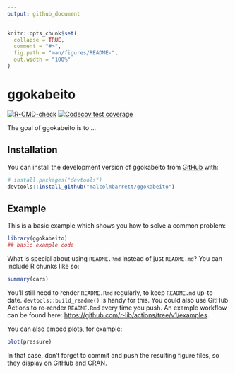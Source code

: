 ```yaml
---
output: github_document
---
```


<!-- README.md is generated from README.Rmd. Please edit that file -->

```r
knitr::opts_chunk$set(
  collapse = TRUE,
  comment = "#>",
  fig.path = "man/figures/README-",
  out.width = "100%"
)
```

# ggokabeito

<!-- badges: start -->
[![R-CMD-check](https://github.com/malcolmbarrett/ggokabeito/workflows/R-CMD-check/badge.svg)](https://github.com/malcolmbarrett/ggokabeito/actions)
[![Codecov test coverage](https://codecov.io/gh/malcolmbarrett/ggokabeito/branch/main/graph/badge.svg)](https://app.codecov.io/gh/malcolmbarrett/ggokabeito?branch=main)
<!-- badges: end -->

The goal of ggokabeito is to ...

## Installation

You can install the development version of ggokabeito from [GitHub](https://github.com/) with:

``` r
# install.packages("devtools")
devtools::install_github("malcolmbarrett/ggokabeito")
```

## Example

This is a basic example which shows you how to solve a common problem:

```r
library(ggokabeito)
## basic example code
```

What is special about using `README.Rmd` instead of just `README.md`? You can include R chunks like so:

```r
summary(cars)
```

You'll still need to render `README.Rmd` regularly, to keep `README.md` up-to-date. `devtools::build_readme()` is handy for this. You could also use GitHub Actions to re-render `README.Rmd` every time you push. An example workflow can be found here: <https://github.com/r-lib/actions/tree/v1/examples>.

You can also embed plots, for example:

```r
plot(pressure)
```

In that case, don't forget to commit and push the resulting figure files, so they display on GitHub and CRAN.
